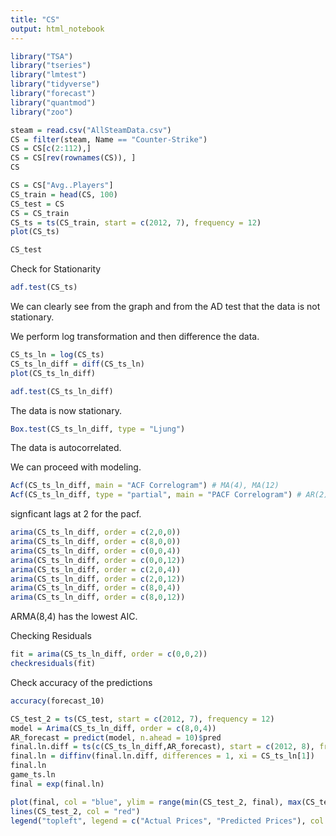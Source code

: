 ```yaml
---
title: "CS"
output: html_notebook
---
```


```r
library("TSA")
library("tseries")
library("lmtest")
library("tidyverse")
library("forecast")
library("quantmod")
library("zoo")
```

```r
steam = read.csv("AllSteamData.csv")
CS = filter(steam, Name == "Counter-Strike")
CS = CS[c(2:112),]
CS = CS[rev(rownames(CS)), ]
CS
```


```r
CS = CS["Avg..Players"]
CS_train = head(CS, 100)
CS_test = CS
CS = CS_train
CS_ts = ts(CS_train, start = c(2012, 7), frequency = 12)
plot(CS_ts)
```
```r
CS_test
```


Check for Stationarity
```r
adf.test(CS_ts)
```
We can clearly see from the graph and from the AD test that the data is not stationary.

We perform log transformation and then difference the data.

```r
CS_ts_ln = log(CS_ts)
CS_ts_ln_diff = diff(CS_ts_ln)
plot(CS_ts_ln_diff)
```

```r
adf.test(CS_ts_ln_diff)
```

The data is now stationary.

```r
Box.test(CS_ts_ln_diff, type = "Ljung")
```
The data is autocorrelated.

We can proceed with modeling.

```r
Acf(CS_ts_ln_diff, main = "ACF Correlogram") # MA(4), MA(12)
Acf(CS_ts_ln_diff, type = "partial", main = "PACF Correlogram") # AR(2), AR(8)
```

signficant lags at 2 for the pacf.

```r
arima(CS_ts_ln_diff, order = c(2,0,0))
arima(CS_ts_ln_diff, order = c(8,0,0))
arima(CS_ts_ln_diff, order = c(0,0,4))
arima(CS_ts_ln_diff, order = c(0,0,12))
arima(CS_ts_ln_diff, order = c(2,0,4))
arima(CS_ts_ln_diff, order = c(2,0,12))
arima(CS_ts_ln_diff, order = c(8,0,4))
arima(CS_ts_ln_diff, order = c(8,0,12))
```
ARMA(8,4) has the lowest AIC.

Checking Residuals

```r
fit = arima(CS_ts_ln_diff, order = c(0,0,2))
checkresiduals(fit)
```

 
 Check accuracy of the predictions
 
```r
accuracy(forecast_10)
```
```r
CS_test_2 = ts(CS_test, start = c(2012, 7), frequency = 12)
model = Arima(CS_ts_ln_diff, order = c(8,0,4))
AR_forecast = predict(model, n.ahead = 10)$pred
final.ln.diff = ts(c(CS_ts_ln_diff,AR_forecast), start = c(2012, 8), frequency = 12)
final.ln = diffinv(final.ln.diff, differences = 1, xi = CS_ts_ln[1])
final.ln
game_ts.ln
final = exp(final.ln)

plot(final, col = "blue", ylim = range(min(CS_test_2, final), max(CS_test_2, final)), main = "2 years forecasts")
lines(CS_test_2, col = "red")
legend("topleft", legend = c("Actual Prices", "Predicted Prices"), col = c("red", "blue"), lty = 1)
```
 

